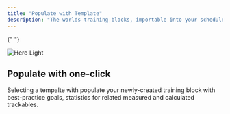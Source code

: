 ```yaml
---
title: "Populate with Template"
description: "The worlds training blocks, importable into your schedule and journal"
---
```


{" "}

<Frame>
  <img
    className="block"
    src="/images/onboarding-template.png"
    alt="Hero Light"
  />
</Frame>

## Populate with one-click

Selecting a tempalte with populate your newly-created training block with best-practice goals, statistics for related measured and calculated trackables.
